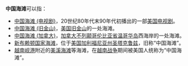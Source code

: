 '''中国海滩'''可以指：
* [[中国海滩_(电视剧)|中国海滩 (电视剧)]]，20世纪80年代末90年代初播出的一部[[美国|美国]][[电视剧|电视剧]]。
* [[中国海滩_(旧金山)|中国海滩 (旧金山)]]，[[美国|美国]][[旧金山|旧金山]]的一处海滩。
* [[中国海滩_(加拿大)|中国海滩 (加拿大)]]，[[加拿大|加拿大]][[不列颠哥伦比亚省|不列颠哥伦比亚省]][[温哥华岛|温哥华岛]]西海岸的一处海滩。
* [[新布赖顿国家海滩|新布赖顿国家海滩]]，位于[[美国|美国]][[加利福尼亚州|加利福尼亚州]][[圣塔克鲁兹_(加利福尼亚州)|圣塔克鲁兹]]，旧称“中国海滩”。
*[[越南|越南]][[岘港|岘港]]附近的[[美溪海滩|美溪海滩]]等海滩，在[[越南战争|越南战争]]期间被美国人统称为“中国海滩”。
{{disambig|Cat=四字地名消歧義|Y}}